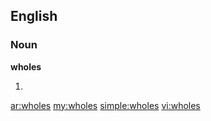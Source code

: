 ==English==

===Noun===
'''wholes'''

# {{plural of|[[whole]]}}

[[ar:wholes]]
[[my:wholes]]
[[simple:wholes]]
[[vi:wholes]]